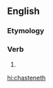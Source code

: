 ==English==

===Etymology===
{{suffix|chasten|eth|lang=en}}

===Verb===
{{head|en|verb form}}

# {{en-archaic third-person singular of|chasten}}

[[hi:chasteneth]]